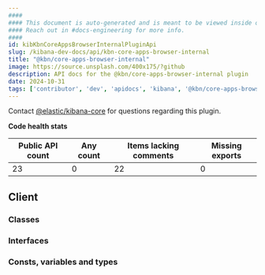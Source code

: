 ```yaml
---
####
#### This document is auto-generated and is meant to be viewed inside our experimental, new docs system.
#### Reach out in #docs-engineering for more info.
####
id: kibKbnCoreAppsBrowserInternalPluginApi
slug: /kibana-dev-docs/api/kbn-core-apps-browser-internal
title: "@kbn/core-apps-browser-internal"
image: https://source.unsplash.com/400x175/?github
description: API docs for the @kbn/core-apps-browser-internal plugin
date: 2024-10-31
tags: ['contributor', 'dev', 'apidocs', 'kibana', '@kbn/core-apps-browser-internal']
---
```




Contact [@elastic/kibana-core](https://github.com/orgs/elastic/teams/kibana-core) for questions regarding this plugin.

**Code health stats**

| Public API count  | Any count | Items lacking comments | Missing exports |
|-------------------|-----------|------------------------|-----------------|
| 23 | 0 | 22 | 0 |

## Client

### Classes
<DocDefinitionList data={kbnCoreAppsBrowserInternalObj.client.classes}/>

### Interfaces
<DocDefinitionList data={kbnCoreAppsBrowserInternalObj.client.interfaces}/>

### Consts, variables and types
<DocDefinitionList data={kbnCoreAppsBrowserInternalObj.client.misc}/>


